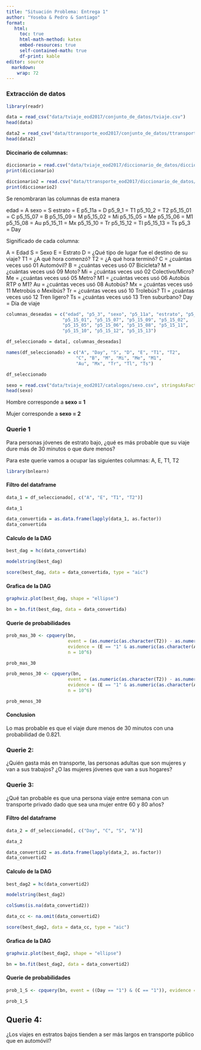 ```yaml
---
title: "Situación Problema: Entrega 1"
author: "Yoseba & Pedro & Santiago"
format:
   html:
     toc: true
     html-math-method: katex
     embed-resources: true
     self-contained-math: true
     df-print: kable
editor: source
  markdown: 
    wrap: 72
---
```


### Extracción de datos

```r
library(readr)
```

```r
data = read_csv("data/tviaje_eod2017/conjunto_de_datos/tviaje.csv")
head(data)
```

```r
data2 = read_csv("data/ttransporte_eod2017/conjunto_de_datos/ttransporte.csv")
head(data2)
```

#### Diccinario de columnas:

```r
diccionario = read.csv("data/tviaje_eod2017/diccionario_de_datos/diccionario_datos_tviaje.csv", stringsAsFactors = TRUE)
print(diccionario)
```
```r
diccionario2 = read.csv("data/ttransporte_eod2017/diccionario_de_datos/diccionario_datos_ttransporte.csv", stringsAsFactors = TRUE)
print(diccionario2)
```

Se renombraran las columnas de esta manera

edad = A sexo = S estrato = E p5_11a = D p5_9_1 = T1 p5_10_2 = T2 p5_15_01 = C p5_15_07 = B p5_15_09 = M p5_15_02 = Mi p5_15_05 = Me p5_15_06 = M1 p5_15_08 = Au p5_15_11 = Mx p5_15_10 = Tr p5_15_12 = Tl p5_15_13 = Ts p5_3 = Day

Significado de cada columna:

A = Edad S = Sexo E = Estrato D = ¿Qué tipo de lugar fue el destino de su viaje? T1 = ¿A qué hora comenzó? T2 = ¿A qué hora terminó? C = ¿cuántas veces usó 01 Automóvil? B = ¿cuántas veces usó 07 Bicicleta? M = ¿cuántas veces usó 09 Moto? Mi = ¿cuántas veces usó 02 Colectivo/Micro? Me = ¿cuántas veces usó 05 Metro? M1 = ¿cuántas veces usó 06 Autobús RTP o M1? Au = ¿cuántas veces usó 08 Autobús? Mx = ¿cuántas veces usó 11 Metrobús o Mexibús? Tr = ¿cuántas veces usó 10 Trolebús? Tl = ¿cuántas veces usó 12 Tren ligero? Ts = ¿cuántas veces usó 13 Tren suburbano? Day = Día de viaje

```r
columnas_deseadas = c("edad", "p5_3", "sexo", "p5_11a", "estrato", "p5_9_1", "p5_10_2", 
                     "p5_15_01", "p5_15_07", "p5_15_09", "p5_15_02", 
                     "p5_15_05", "p5_15_06", "p5_15_08", "p5_15_11", 
                     "p5_15_10", "p5_15_12", "p5_15_13")

df_seleccionado = data[, columnas_deseadas]

names(df_seleccionado) = c("A", "Day", "S", "D", "E", "T1", "T2", 
                          "C", "B", "M", "Mi", "Me", "M1", 
                          "Au", "Mx", "Tr", "Tl", "Ts")

df_seleccionado
```

```r
sexo = read.csv("data/tviaje_eod2017/catalogos/sexo.csv", stringsAsFactors = TRUE)
head(sexo)
```

Hombre corresponde a **sexo = 1**

Mujer corresponde a **sexo = 2**

### Querie 1

Para personas jóvenes de estrato bajo, ¿qué es más probable que su viaje dure más de 30 minutos o que dure menos?

Para este querie vamos a ocupar las siguientes columnas: A, E, T1, T2

```r
library(bnlearn)
```

#### Filtro del dataframe

```r
data_1 = df_seleccionado[, c("A", "E", "T1", "T2")]

data_1
```

```r
data_convertida = as.data.frame(lapply(data_1, as.factor))
data_convertida
```

#### Calculo de la DAG

```r
best_dag = hc(data_convertida)
```

```r
modelstring(best_dag)

```

```r
score(best_dag, data = data_convertida, type = "aic")
```

#### Grafica de la DAG

```r
graphviz.plot(best_dag, shape = "ellipse")

```

```r
bn = bn.fit(best_dag, data = data_convertida)
```

#### Querie de probabilidades

```r
prob_mas_30 <- cpquery(bn, 
                       event = (as.numeric(as.character(T2)) - as.numeric(as.character(T1)) > 30), 
                       evidence = (E == "1" & as.numeric(as.character(A)) < 18), 
                       n = 10^6)

prob_mas_30
```

```r
prob_menos_30 <- cpquery(bn, 
                       event = (as.numeric(as.character(T2)) - as.numeric(as.character(T1)) <= 30), 
                       evidence = (E == "1" & as.numeric(as.character(A)) < 18), 
                       n = 10^6)

prob_menos_30
```

#### Conclusion

Lo mas probable es que el viaje dure menos de 30 minutos con una probabilidad de 0.821.

### Querie 2:

¿Quién gasta más en transporte, las personas adultas que son mujeres y van a sus trabajos? ¿O las mujeres jóvenes que van a sus hogares?

### Querie 3:

¿Qué tan probable es que una persona viaje entre semana con un transporte privado dado que sea una mujer entre 60 y 80 años?

#### Filtro del dataframe

```r
data_2 = df_seleccionado[, c("Day", "C", "S", "A")]

data_2
```

```r
data_convertid2 = as.data.frame(lapply(data_2, as.factor))
data_convertid2
```

#### Calculo de la DAG

```r
best_dag2 = hc(data_convertid2)
```

```r
modelstring(best_dag2)

```

```r
colSums(is.na(data_convertid2))

data_cc <- na.omit(data_convertid2)

score(best_dag2, data = data_cc, type = "aic")
```

#### Grafica de la DAG

```r
graphviz.plot(best_dag2, shape = "ellipse")

```

```r
bn = bn.fit(best_dag2, data = data_convertid2)
```

#### Querie de probabilidades

```r
prob_1_S <- cpquery(bn, event = ((Day == "1") & (C == "1")), evidence = ((S == "2") & ((as.numeric(as.character(A))>= 60)&(as.numeric(as.character(A)) <= 80 ))), n = 10^6)

prob_1_S
```
## Querie 4:

¿Los viajes en estratos bajos tienden a ser más largos en transporte público que en automóvil?
